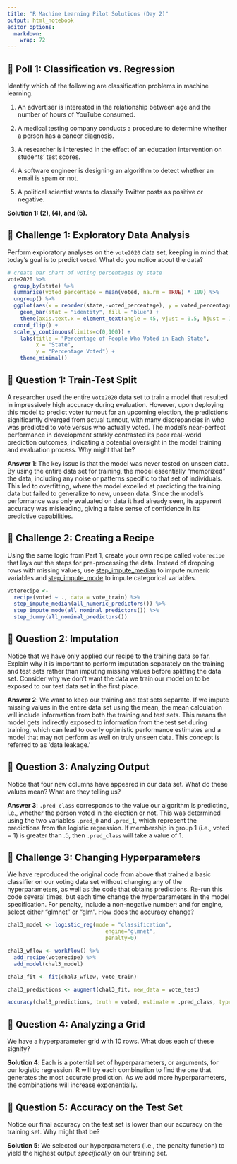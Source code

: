 ```yaml
---
title: "R Machine Learning Pilot Solutions (Day 2)"
output: html_notebook
editor_options: 
  markdown: 
    wrap: 72
---
```


## 📝 Poll 1: Classification vs. Regression

Identify which of the following are classification problems in machine
learning.

1.  An advertiser is interested in the relationship between age and the
    number of hours of YouTube consumed.

2.  A medical testing company conducts a procedure to determine whether
    a person has a cancer diagnosis.

3.  A researcher is interested in the effect of an education
    intervention on students' test scores.

4.  A software engineer is designing an algorithm to detect whether an
    email is spam or not.

5.  A political scientist wants to classify Twitter posts as positive or
    negative.

**Solution 1: (2), (4), and (5).**


## 🥊 Challenge 1: Exploratory Data Analysis

Perform exploratory analyses on the `vote2020` data set, keeping in mind
that today's goal is to predict `voted`. What do you notice about the
data?

```r
# create bar chart of voting percentages by state 
vote2020 %>%
  group_by(state) %>%
  summarise(voted_percentage = mean(voted, na.rm = TRUE) * 100) %>%
  ungroup() %>%
  ggplot(aes(x = reorder(state,-voted_percentage), y = voted_percentage)) +
    geom_bar(stat = "identity", fill = "blue") +
    theme(axis.text.x = element_text(angle = 45, vjust = 0.5, hjust = 1)) +  # Adjusting x-axis text +
  coord_flip() + 
  scale_y_continuous(limits=c(0,100)) + 
    labs(title = "Percentage of People Who Voted in Each State",
         x = "State",
         y = "Percentage Voted") +
    theme_minimal()
```


## 🔔 Question 1: Train-Test Split

A researcher used the entire `vote2020` data set to train a model that
resulted in impressively high accuracy during evaluation. However, upon
deploying this model to predict voter turnout for an upcoming election,
the predictions significantly diverged from actual turnout, with many
discrepancies in who was predicted to vote versus who actually voted.
The model's near-perfect performance in development starkly contrasted
its poor real-world prediction outcomes, indicating a potential
oversight in the model training and evaluation process. Why might that
be?

**Answer 1**: The key issue is that the model was never tested on unseen
data. By using the entire data set for training, the model essentially
"memorized" the data, including any noise or patterns specific to that
set of individuals. This led to overfitting, where the model excelled at
predicting the training data but failed to generalize to new, unseen
data. Since the model's performance was only evaluated on data it had
already seen, its apparent accuracy was misleading, giving a false sense
of confidence in its predictive capabilities.


## 🥊 Challenge 2: Creating a Recipe

Using the same logic from Part 1, create your own recipe called
`voterecipe` that lays out the steps for pre-processing the data.
Instead of dropping rows with missing values, use
[step_impute_median](https://recipes.tidymodels.org/reference/step_impute_median.html)
to impute numeric variables and
[step_impute_mode](https://recipes.tidymodels.org/reference/step_impute_mode.html)
to impute categorical variables.

```r
voterecipe <- 
  recipe(voted ~ ., data = vote_train) %>%
  step_impute_median(all_numeric_predictors()) %>%
  step_impute_mode(all_nominal_predictors()) %>%
  step_dummy(all_nominal_predictors()) 
```


## 🔔 Question 2: Imputation

Notice that we have only applied our recipe to the training data so far.
Explain why it is important to perform imputation separately on the
training and test sets rather than imputing missing values before
splitting the data set. Consider why we don't want the data we train our
model on to be exposed to our test data set in the first place.

**Answer 2**: We want to keep our training and test sets separate. If we
impute missing values in the entire data set using the mean, the mean
calculation will include information from both the training and test
sets. This means the model gets indirectly exposed to information from
the test set during training, which can lead to overly optimistic
performance estimates and a model that may not perform as well on truly
unseen data. This concept is referred to as 'data leakage.'


## 🔔 Question 3: Analyzing Output

Notice that four new columns have appeared in our data set. What do
these values mean? What are they telling us?

**Answer 3**: `.pred_class` corresponds to the value our algorithm is
predicting, i.e., whether the person voted in the election or not. This
was determined using the two variables `.pred_0` and `.pred_1`, which
represent the predictions from the logistic regression. If membership in
group 1 (i.e., voted = 1) is greater than .5, then `.pred_class` will
take a value of 1.


## 🥊 Challenge 3: Changing Hyperparameters

We have reproduced the original code from above that trained a basic
classifier on our voting data set without changing any of the
hyperparameters, as well as the code that obtains predictions. Re-run
this code several times, but each time change the hyperparameters in the
model specification. For penalty, include a non-negative number; and for
engine, select either "glmnet" or "glm". How does the accuracy change?

```r
chal3_model <- logistic_reg(mode = "classification", 
                               engine="glmnet", 
                               penalty=0)

chal3_wflow <- workflow() %>%
  add_recipe(voterecipe) %>%
  add_model(chal3_model)

chal3_fit <- fit(chal3_wflow, vote_train)

chal3_predictions <- augment(chal3_fit, new_data = vote_test)

accuracy(chal3_predictions, truth = voted, estimate = .pred_class, type="class")
```


## 🔔 Question 4: Analyzing a Grid

We have a hyperparameter grid with 10 rows. What does each of these
signify?

**Solution 4**: Each is a potential set of hyperparameters, or
arguments, for our logistic regression. R will try each combination to
find the one that generates the most accurate prediction. As we add more
hyperparameters, the combinations will increase exponentially.


## 🔔 Question 5: Accuracy on the Test Set

Notice our final accuracy on the test set is lower than our accuracy on the training set. Why might that be? 

**Solution 5**: We selected our hyperparameters (i.e., the penalty
function) to yield the highest output *specifically* on our training
set.

